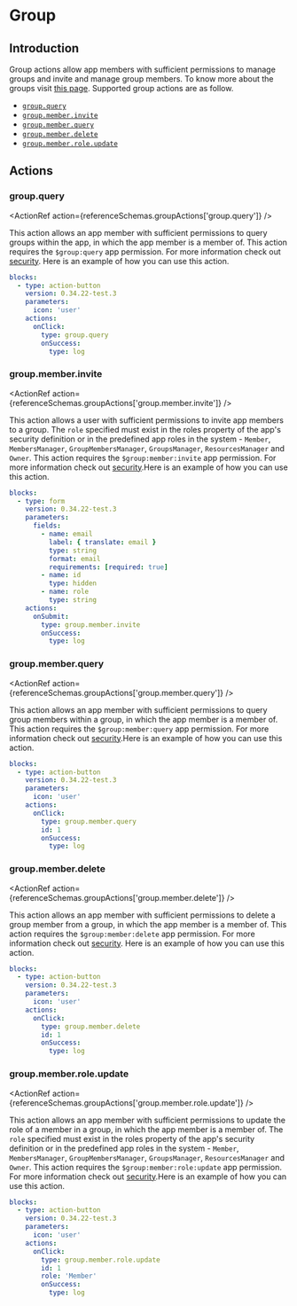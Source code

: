 
# Group

## Introduction

Group actions allow app members with sufficient permissions to manage groups and invite and manage
group members. To know more about the groups visit [this page](../app/groups.md). Supported group
actions are as follow.

- [`group.query`](#groupquery)
- [`group.member.invite`](#groupmemberinvite)
- [`group.member.query`](#groupmemberquery)
- [`group.member.delete`](#groupmemberdelete)
- [`group.member.role.update`](#groupmemberroleupdate)

## Actions

### group.query<Side name="group.query" />

<ActionRef action={referenceSchemas.groupActions['group.query']} />

This action allows an app member with sufficient permissions to query groups within the app, in
which the app member is a member of. This action requires the `$group:query` app permission. For
more information check out [security](../app/security.md#permissions). Here is an example of how you
can use this action.

```yaml validate blocks-snippet
blocks:
  - type: action-button
    version: 0.34.22-test.3
    parameters:
      icon: 'user'
    actions:
      onClick:
        type: group.query
        onSuccess:
          type: log
```

### group.member.invite<Side name="group.member.invite" />

<ActionRef action={referenceSchemas.groupActions['group.member.invite']} />

This action allows a user with sufficient permissions to invite app members to a group. The `role`
specified must exist in the roles property of the app's security definition or in the predefined app
roles in the system - `Member`, `MembersManager`, `GroupMembersManager`, `GroupsManager`,
`ResourcesManager` and `Owner`. This action requires the `$group:member:invite` app permission. For
more information check out [security](../app/security.md#permissions).Here is an example of how you
can use this action.

```yaml validate blocks-snippet
blocks:
  - type: form
    version: 0.34.22-test.3
    parameters:
      fields:
        - name: email
          label: { translate: email }
          type: string
          format: email
          requirements: [required: true]
        - name: id
          type: hidden
        - name: role
          type: string
    actions:
      onSubmit:
        type: group.member.invite
        onSuccess:
          type: log
```

### group.member.query<Side name="group.member.query" />

<ActionRef action={referenceSchemas.groupActions['group.member.query']} />

This action allows an app member with sufficient permissions to query group members within a group,
in which the app member is a member of. This action requires the `$group:member:query` app
permission. For more information check out [security](../app/security.md#permissions).Here is an
example of how you can use this action.

```yaml validate blocks-snippet
blocks:
  - type: action-button
    version: 0.34.22-test.3
    parameters:
      icon: 'user'
    actions:
      onClick:
        type: group.member.query
        id: 1
        onSuccess:
          type: log
```

### group.member.delete<Side name="group.member.delete" />

<ActionRef action={referenceSchemas.groupActions['group.member.delete']} />

This action allows an app member with sufficient permissions to delete a group member from a group,
in which the app member is a member of. This action requires the `$group:member:delete` app
permission. For more information check out [security](../app/security.md#permissions). Here is an
example of how you can use this action.

```yaml validate blocks-snippet
blocks:
  - type: action-button
    version: 0.34.22-test.3
    parameters:
      icon: 'user'
    actions:
      onClick:
        type: group.member.delete
        id: 1
        onSuccess:
          type: log
```

### group.member.role.update<Side name="group.member.role.update" />

<ActionRef action={referenceSchemas.groupActions['group.member.role.update']} />

This action allows an app member with sufficient permissions to update the role of a member in a
group, in which the app member is a member of. The `role` specified must exist in the roles property
of the app's security definition or in the predefined app roles in the system - `Member`,
`MembersManager`, `GroupMembersManager`, `GroupsManager`, `ResourcesManager` and `Owner`. This
action requires the `$group:member:role:update` app permission. For more information check out
[security](../app/security.md#permissions).Here is an example of how you can use this action.

```yaml validate blocks-snippet
blocks:
  - type: action-button
    version: 0.34.22-test.3
    parameters:
      icon: 'user'
    actions:
      onClick:
        type: group.member.role.update
        id: 1
        role: 'Member'
        onSuccess:
          type: log
```
